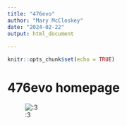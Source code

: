 ```yaml
---
title: "476evo"
author: "Mary McCloskey"
date: "2024-02-22"
output: html_document
 
---
```


```r
knitr::opts_chunk$set(echo = TRUE)
```

# 476evo homepage

![:3](tinytiger.png)

